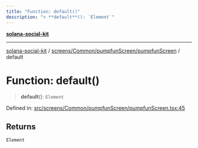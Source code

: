 ```yaml
---
title: "Function: default()"
description: "> **default**(): `Element`"
---
```


[**solana-social-kit**](../../../../../README.mdx)

***

[solana-social-kit](../../../../../README.mdx) / [screens/Common/pumpfunScreen/pumpfunScreen](../README.mdx) / default

# Function: default()

> **default**(): `Element`

Defined in: [src/screens/Common/pumpfunScreen/pumpfunScreen.tsx:45](https://github.com/SendArcade/solana-social-starter/blob/03568260ca96ed63f77049843c721de1cb011893/src/screens/Common/pumpfunScreen/pumpfunScreen.tsx#L45)

## Returns

`Element`
